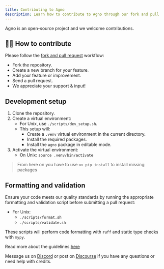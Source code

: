 ```yaml
---
title: Contributing to Agno
description: Learn how to contribute to Agno through our fork and pull request workflow.
---
```


Agno is an open-source project and we welcome contributions.

## 👩‍💻 How to contribute

Please follow the [fork and pull request](https://docs.github.com/en/get-started/quickstart/contributing-to-projects) workflow:

- Fork the repository.
- Create a new branch for your feature.
- Add your feature or improvement.
- Send a pull request.
- We appreciate your support & input!

## Development setup

1. Clone the repository.
2. Create a virtual environment:
   - For Unix, use `./scripts/dev_setup.sh`.
   - This setup will:
     - Create a `.venv` virtual environment in the current directory.
     - Install the required packages.
     - Install the `agno` package in editable mode.
3. Activate the virtual environment:
   - On Unix: `source .venv/bin/activate`

> From here on you have to use `uv pip install` to install missing packages

## Formatting and validation

Ensure your code meets our quality standards by running the appropriate formatting and validation script before submitting a pull request:

- For Unix:
  - `./scripts/format.sh`
  - `./scripts/validate.sh`

These scripts will perform code formatting with `ruff` and static type checks with `mypy`.

Read more about the guidelines [here](https://github.com/agno-agi/agno/tree/v2.0/CONTRIBUTING.md)

Message us on [Discord](https://discord.gg/4MtYHHrgA8) or post on [Discourse](https://community.agno.com/) if you have any questions or need help with credits.
